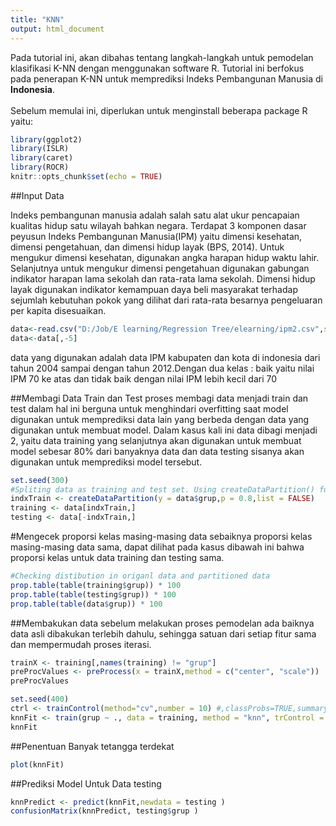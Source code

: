 ```yaml
---
title: "KNN"
output: html_document
---
```


Pada tutorial ini, akan dibahas tentang langkah-langkah untuk pemodelan klasifikasi K-NN dengan menggunakan software R. Tutorial ini berfokus pada penerapan K-NN untuk memprediksi Indeks Pembangunan Manusia di **Indonesia**. 
\
\
Sebelum memulai ini, diperlukan untuk menginstall beberapa package R yaitu:
```r
library(ggplot2)
library(ISLR)
library(caret)
library(ROCR)
knitr::opts_chunk$set(echo = TRUE)
```

##Input Data

Indeks pembangunan manusia adalah salah satu alat ukur pencapaian kualitas hidup satu wilayah bahkan negara. Terdapat 3 komponen dasar peyusun Indeks Pembangunan Manusia(IPM) yaitu dimensi kesehatan, dimensi pengetahuan, dan dimensi hidup layak (BPS, 2014). Untuk mengukur dimensi kesehatan, digunakan angka harapan hidup waktu lahir. Selanjutnya untuk mengukur dimensi pengetahuan digunakan gabungan indikator harapan lama sekolah dan rata-rata lama sekolah. Dimensi hidup layak digunakan indikator kemampuan daya beli masyarakat terhadap sejumlah kebutuhan pokok yang dilihat dari rata-rata besarnya pengeluaran per kapita disesuaikan.

```r
data<-read.csv("D:/Job/E learning/Regression Tree/elearning/ipm2.csv",sep=",")
data<-data[,-5]
```
data yang digunakan adalah data IPM kabupaten dan kota di indonesia dari tahun 2004 sampai dengan tahun 2012.Dengan dua kelas : baik yaitu nilai IPM 70 ke atas dan tidak baik dengan nilai IPM lebih kecil dari 70 

##Membagi Data Train dan Test
proses membagi data menjadi train dan test dalam hal ini berguna untuk menghindari overfitting saat model digunakan untuk memprediksi data lain yang berbeda dengan data yang digunakan untuk membuat model. Dalam kasus kali ini data dibagi menjadi 2, yaitu data training yang selanjutnya akan digunakan untuk membuat model sebesar 80% dari banyaknya data dan data testing sisanya akan digunakan untuk memprediksi model tersebut.
```r
set.seed(300)
#Spliting data as training and test set. Using createDataPartition() function from caret
indxTrain <- createDataPartition(y = data$grup,p = 0.8,list = FALSE)
training <- data[indxTrain,]
testing <- data[-indxTrain,]
```
#Mengecek proporsi kelas masing-masing data
sebaiknya proporsi kelas masing-masing data sama, dapat dilihat pada kasus dibawah ini bahwa proporsi kelas untuk data training dan testing sama.
```r
#Checking distibution in origanl data and partitioned data
prop.table(table(training$grup)) * 100
prop.table(table(testing$grup)) * 100
prop.table(table(data$grup)) * 100
```

##Membakukan data
sebelum melakukan proses pemodelan ada baiknya data asli dibakukan terlebih dahulu, sehingga satuan dari setiap fitur sama dan mempermudah proses iterasi.
```r
trainX <- training[,names(training) != "grup"]
preProcValues <- preProcess(x = trainX,method = c("center", "scale"))
preProcValues
```

```r
set.seed(400)
ctrl <- trainControl(method="cv",number = 10) #,classProbs=TRUE,summaryFunction = twoClassSummary)
knnFit <- train(grup ~ ., data = training, method = "knn", trControl = ctrl, preProcess = c("center","scale"), tuneLength = 20)
knnFit
```

##Penentuan Banyak tetangga terdekat
```r
plot(knnFit)
```
##Prediksi Model Untuk Data testing
```r
knnPredict <- predict(knnFit,newdata = testing )
confusionMatrix(knnPredict, testing$grup )
```



